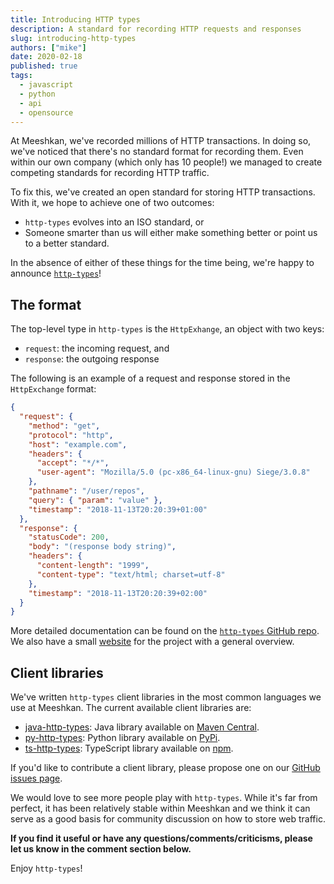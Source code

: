 ```yaml
---
title: Introducing HTTP types
description: A standard for recording HTTP requests and responses
slug: introducing-http-types
authors: ["mike"]
date: 2020-02-18
published: true
tags:
  - javascript
  - python
  - api
  - opensource
---
```


At Meeshkan, we've recorded millions of HTTP transactions. In doing so, we've noticed that there's no standard format for recording them. Even within our own company (which only has 10 people!) we managed to create competing standards for recording HTTP traffic.

To fix this, we've created an open standard for storing HTTP transactions. With it, we hope to achieve one of two outcomes:

- `http-types` evolves into an ISO standard, or
- Someone smarter than us will either make something better or point us to a better standard.

In the absence of either of these things for the time being, we're happy to announce [`http-types`](https://github.com/Meeshkan/http-types)!

## The format

The top-level type in `http-types` is the `HttpExhange`, an object with two keys:

- `request`: the incoming request, and
- `response`: the outgoing response

The following is an example of a request and response stored in the `HttpExchange` format:

```json
{
  "request": {
    "method": "get",
    "protocol": "http",
    "host": "example.com",
    "headers": {
      "accept": "*/*",
      "user-agent": "Mozilla/5.0 (pc-x86_64-linux-gnu) Siege/3.0.8"
    },
    "pathname": "/user/repos",
    "query": { "param": "value" },
    "timestamp": "2018-11-13T20:20:39+01:00"
  },
  "response": {
    "statusCode": 200,
    "body": "(response body string)",
    "headers": {
      "content-length": "1999",
      "content-type": "text/html; charset=utf-8"
    },
    "timestamp": "2018-11-13T20:20:39+02:00"
  }
}
```

More detailed documentation can be found on the [`http-types` GitHub repo](https://github.com/Meeshkan/http-types). We also have a small [website](https://meeshkan.github.io/http-types/) for the project with a general overview.

## Client libraries

We've written `http-types` client libraries in the most common languages we use at Meeshkan. The current available client libraries are:

- [java-http-types](https://github.com/Meeshkan/java-http-types): Java library available on [Maven Central](https://search.maven.org/artifact/com.meeshkan/http-types).
- [py-http-types](https://github.com/Meeshkan/py-http-types): Python library available on [PyPi](https://pypi.org/project/http-types/).
- [ts-http-types](https://github.com/Meeshkan/ts-http-types): TypeScript library available on [npm](https://www.npmjs.com/package/http-types).

If you'd like to contribute a client library, please propose one on our [GitHub issues page](https://github.com/Meeshkan/http-types/issues).

We would love to see more people play with `http-types`. While it's far from perfect, it has been relatively stable within Meeshkan and we think it can serve as a good basis for community discussion on how to store web traffic.

**If you find it useful or have any questions/comments/criticisms, please let us know in the comment section below.**

Enjoy `http-types`!
